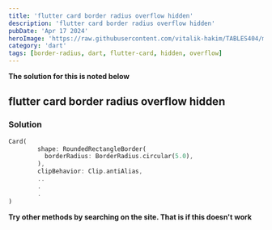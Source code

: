 ---
title: 'flutter card border radius overflow hidden'
description: 'flutter card border radius overflow hidden'
pubDate: 'Apr 17 2024'
heroImage: 'https://raw.githubusercontent.com/vitalik-hakim/TABLES404/main/error_b/dart.png'
category: 'dart'
tags: [border-radius, dart, flutter-card, hidden, overflow]
---

**The solution for this is noted below**

## flutter card border radius overflow hidden

### Solution

```dart
Card(
        shape: RoundedRectangleBorder(
          borderRadius: BorderRadius.circular(5.0),
        ),
        clipBehavior: Clip.antiAlias,
        ..
        .
        .
)
```
**Try other methods by searching on the site. That is if this doesn't work**
